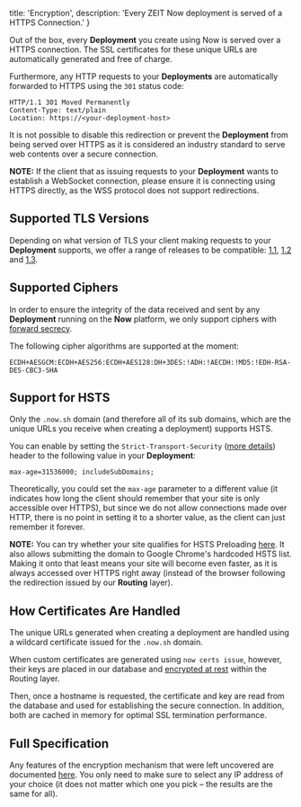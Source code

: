 
  title: 'Encryption',
  description: 'Every ZEIT Now deployment is served of a HTTPS Connection.'
}

Out of the box, every **Deployment** you create using Now is served over a HTTPS connection. The SSL certificates for these unique URLs are automatically generated and free of charge.

Furthermore, any HTTP requests to your **Deployments** are automatically forwarded to HTTPS using the `301` status code:

```
HTTP/1.1 301 Moved Permanently
Content-Type: text/plain
Location: https://<your-deployment-host>
```

It is not possible to disable this redirection or prevent the **Deployment** from being served over HTTPS as it is considered an industry standard to serve web contents over a secure connection.

**NOTE:** If the client that as issuing requests to your **Deployment** wants to establish a WebSocket connection, please ensure it is connecting using HTTPS directly, as the WSS protocol does not support redirections.

## Supported TLS Versions

Depending on what version of TLS your client making requests to your **Deployment** supports, we offer a range of releases to be compatible: [1.1](https://en.wikipedia.org/wiki/Transport_Layer_Security#TLS_1.1), [1.2](https://en.wikipedia.org/wiki/Transport_Layer_Security#TLS_1.2) and [1.3](https://en.wikipedia.org/wiki/Transport_Layer_Security#TLS_1.3).

## Supported Ciphers

In order to ensure the integrity of the data received and sent by any **Deployment** running on the **Now** platform, we only support ciphers with [forward secrecy](https://en.wikipedia.org/wiki/Forward_secrecy).

The following cipher algorithms are supported at the moment:

```
ECDH+AESGCM:ECDH+AES256:ECDH+AES128:DH+3DES:!ADH:!AECDH:!MD5:!EDH-RSA-DES-CBC3-SHA
```

## Support for HSTS

Only the `.now.sh` domain (and therefore all of its sub domains, which are the unique URLs you receive when creating a deployment) supports HSTS.

You can enable by setting the `Strict-Transport-Security` ([more details](https://developer.mozilla.org/en-US/docs/Web/HTTP/Headers/Strict-Transport-Security)) header to the following value in your **Deployment**:

```
max-age=31536000; includeSubDomains;
```

Theoretically, you could set the `max-age` parameter to a different value (it indicates how long the client should remember that your site is only accessible over HTTPS), but since we do not allow connections made over HTTP, there is no point in setting it to a shorter value, as the client can just remember it forever.

**NOTE:** You can try whether your site qualifies for HSTS Preloading [here](https://hstspreload.org/). It also allows submitting the domain to Google Chrome's hardcoded HSTS list. Making it onto that least means your site will become even faster, as it is always accessed over HTTPS right away (instead of the browser following the redirection issued by our **Routing** layer).

## How Certificates Are Handled

The unique URLs generated when creating a deployment are handled using a wildcard certificate issued for the `.now.sh` domain.

When custom certificates are generated using `now certs issue`, however, their keys are placed in our database and [encrypted at rest](https://en.wikipedia.org/wiki/Data_at_rest#Encryption) within the Routing layer.

Then, once a hostname is requested, the certificate and key are read from the database and used for establishing the secure connection. In addition, both are cached in memory for optimal SSL termination performance.

## Full Specification

Any features of the encryption mechanism that were left uncovered are documented [here](https://www.ssllabs.com/ssltest/analyze.html?d=zeit.co). You only need to make sure to select any IP address of your choice (it does not matter which one you pick – the results are the same for all).

